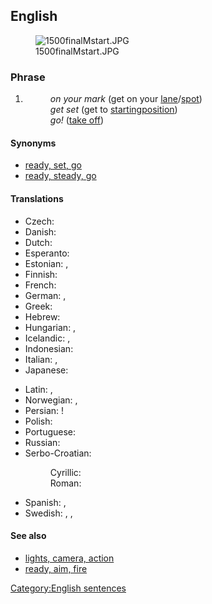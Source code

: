 ==English==
[[Image:1500finalMstart.JPG|thumb]]

===Phrase===
{{en-phrase|[[on]] [[your]] [[mark]], [[get]] [[set]], [[go]]!}}

# {{context|sports|lang=en}} {{non-gloss definition|A three-command start when [[racing]]:}}
#: ''on your mark'' (get on your [[lane]]/[[spot]])
#: ''get set'' (get to [[starting]][[position]])
#: ''go!'' ([[take off]])

====Synonyms====
* [[ready, set, go]]
* [[ready, steady, go]]

====Translations====
{{rftrans}}
{{trans-top|three-command start of racing}}
* Czech: {{t|cs|připravit se, pozor, start!}}
* Danish: {{t|da|klar, parat, start}}
* Dutch: {{t|nl|op uw plaatsen, klaar, af!}}
* Esperanto: {{t|eo|atentu, pretu, ek}}
* Estonian: {{t|et|kohtadele, valmisolla, läks}}, {{t|et|tähelepanu, valmisolla, läks}}
* Finnish: {{t|fi|paikoillenne, valmiina, nyt}}
* French: {{t+|fr|à vos marques, prêts, partez}}
* German: {{t+|de|auf die Plätze, fertig, los}}, {{t+|de|Achtung, fertig, los}}
* Greek: {{t|el|λάβετε θέσεις, έτοιμοι, μαρς!}}
* Hebrew: {{t|he|למקומות, היכון, צא!|tr=la-mekomot, hikkon, tse!|sc=Hebr}}
* Hungarian: {{t|hu|felkészülni, vigyázz, rajt}}, {{t|hu|vigyázz, kész, rajt}}
* Icelandic: {{t|is|tilbúinn, viðbúinn, af stað|m}}, {{t|is|tilbúin, viðbúin, af stað|f}}
* Indonesian: {{t|id|bersedia, siap, ya}}
* Italian: {{t|it|pronti, attenti, via!}}, {{t|it|pronti, partenza, via!}}
* Japanese: {{t|ja|位置について、用意、ドン!|tr=ichi-ni tsuite, yōi, don!|sc=Jpan}}
{{trans-mid}}
* Latin: {{t|la|in tuis vestigiis, parāte, īte}}, {{t|la|parāte, dēstituite, īte}}
* Norwegian: {{t|no|klar, ferdig, gå}}, {{t|no|klare, ferdige, gå|p}}
* Persian: {{t|fa|بجای خود،آماده، حرکت}}!
* Polish: {{t|pl|na miejsca, gotowi, start!}}
* Portuguese: {{t|pt|preparar, apontar, fogo}}
* Russian: {{t|ru|на ста́рт, внима́ние, марш!}}
* Serbo-Croatian:
*: Cyrillic: {{t|sh|припрема, позор, сад!|sc=Cyrl}}
*: Roman: {{t|sh|priprema, pozor, sad!}}
* Spanish: {{t|es|en sus marcas, listos, fuera|alt=¡en sus marcas, listos, fuera!}}, {{t|es|preparados, listos, ya|alt=preparados, listos, ¡ya!}}
* Swedish: {{t|sv|på era platser, färdiga, gå}}, {{t|sv|klara, färdiga, gå}}, {{t|sv|klara, färdiga, kör}}
{{trans-bottom}}

====See also====
* [[lights, camera, action]]
* [[ready, aim, fire]]

[[Category:English sentences]]